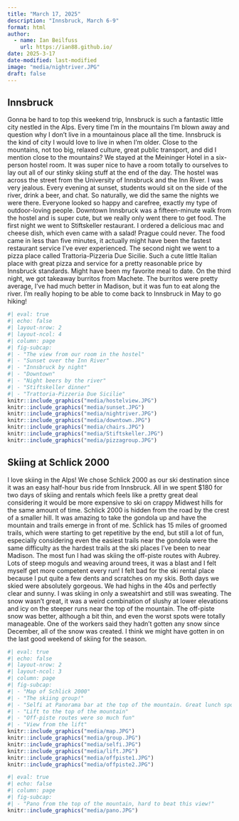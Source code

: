 ```yaml
---
title: "March 17, 2025"
description: "Innsbruck, March 6-9"
format: html
author:
  - name: Ian Beilfuss
    url: https://ian88.github.io/
date: 2025-3-17
date-modified: last-modified
image: "media/nightriver.JPG"
draft: false
---
```


## Innsbruck

Gonna be hard to top this weekend trip, Innsbruck is such a fantastic little city nestled in the Alps. Every time I’m in the mountains I’m blown away and question why I don’t live in a mountainous place all the time. Innsbruck is the kind of city I would love to live in when I’m older. Close to the mountains, not too big, relaxed culture, great public transport, and did I mention close to the mountains? We stayed at the Meininger Hotel in a six-person hostel room. It was super nice to have a room totally to ourselves to lay out all of our stinky skiing stuff at the end of the day. The hostel was across the street from the University of Innsbruck and the Inn River. I was very jealous. Every evening at sunset, students would sit on the side of the river, drink a beer, and chat. So naturally, we did the same the nights we were there. Everyone looked so happy and carefree, exactly my type of outdoor-loving people. Downtown Innsbruck was a fifteen-minute walk from the hostel and is super cute, but we really only went there to get food. The first night we went to Stiftskeller restaurant. I ordered a delicious mac and cheese dish, which even came with a salad! Prague could never. The food came in less than five minutes, it actually might have been the fastest restaurant service I’ve ever experienced. The second night we went to a pizza place called Trattoria-Pizzeria Due Sicilie. Such a cute little Italian place with great pizza and service for a pretty reasonable price by Innsbruck standards. Might have been my favorite meal to date. On the third night, we got takeaway burritos from Machete. The burritos were pretty average, I’ve had much better in Madison, but it was fun to eat along the river. I’m really hoping to be able to come back to Innsbruck in May to go hiking!

```r
#| eval: true
#| echo: false
#| layout-nrow: 2
#| layout-ncol: 4
#| column: page
#| fig-subcap: 
#| - "The view from our room in the hostel"
#| - "Sunset over the Inn River"
#| - "Innsbruck by night"
#| - "Downtown"
#| - "Night beers by the river"
#| - "Stiftskeller dinner"
#| - "Trattoria-Pizzeria Due Sicilie"
knitr::include_graphics("media/hostelview.JPG")
knitr::include_graphics("media/sunset.JPG")
knitr::include_graphics("media/nightriver.JPG")
knitr::include_graphics("media/downtown.JPG")
knitr::include_graphics("media/chairs.JPG")
knitr::include_graphics("media/Stiftskeller.JPG")
knitr::include_graphics("media/pizzagroup.JPG")
```

## Skiing at Schlick 2000

I love skiing in the Alps! We chose Schlick 2000 as our ski destination since it was an easy half-hour bus ride from Innsbruck. All in we spent \$180 for two days of skiing and rentals which feels like a pretty great deal considering it would be more expensive to ski on crappy Midwest hills for the same amount of time. Schlick 2000 is hidden from the road by the crest of a smaller hill. It was amazing to take the gondola up and have the mountain and trails emerge in front of me. Schlick has 15 miles of groomed trails, which were starting to get repetitive by the end, but still a lot of fun, especially considering even the easiest trails near the gondola were the same difficulty as the hardest trails at the ski places I’ve been to near Madison. The most fun I had was skiing the off-piste routes with Aubrey. Lots of steep moguls and weaving around trees, it was a blast and I felt myself get more competent every run! I felt bad for the ski rental place because I put quite a few dents and scratches on my skis. Both days we skied were absolutely gorgeous. We had highs in the 40s and perfectly clear and sunny. I was skiing in only a sweatshirt and still was sweating. The snow wasn’t great, it was a weird combination of slushy at lower elevations and icy on the steeper runs near the top of the mountain. The off-piste snow was better, although a bit thin, and even the worst spots were totally manageable. One of the workers said they hadn’t gotten any snow since December, all of the snow was created. I think we might have gotten in on the last good weekend of skiing for the season.

```r
#| eval: true
#| echo: false
#| layout-nrow: 2
#| layout-ncol: 3
#| column: page
#| fig-subcap: 
#| - "Map of Schlick 2000"
#| - "The skiing group!"
#| - "Selfi at Panorama bar at the top of the mountain. Great lunch spot!"
#| - "Lift to the top of the mountain"
#| - "Off-piste routes were so much fun"
#| - "View from the lift"
knitr::include_graphics("media/map.JPG")
knitr::include_graphics("media/group.JPG")
knitr::include_graphics("media/selfi.JPG")
knitr::include_graphics("media/lift.JPG")
knitr::include_graphics("media/offpiste1.JPG")
knitr::include_graphics("media/offpiste2.JPG")
```

```r
#| eval: true
#| echo: false
#| column: page
#| fig-subcap: 
#| - "Pano from the top of the mountain, hard to beat this view!"
knitr::include_graphics("media/pano.JPG")
```
